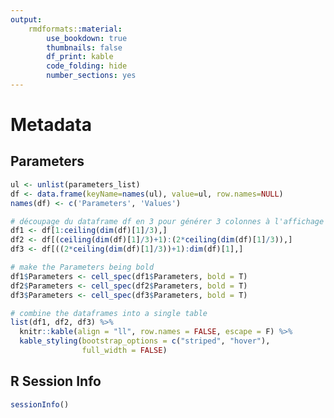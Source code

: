 ```yaml
---
output:
    rmdformats::material:
        use_bookdown: true
        thumbnails: false
        df_print: kable
        code_folding: hide
        number_sections: yes
---
```


# Metadata

## Parameters
```r
ul <- unlist(parameters_list)
df <- data.frame(keyName=names(ul), value=ul, row.names=NULL)
names(df) <- c('Parameters', 'Values')

# découpage du dataframe df en 3 pour générer 3 colonnes à l'affichage
df1 <- df[1:ceiling(dim(df)[1]/3),]
df2 <- df[(ceiling(dim(df)[1]/3)+1):(2*ceiling(dim(df)[1]/3)),]
df3 <- df[((2*ceiling(dim(df)[1]/3))+1):dim(df)[1],]

# make the Parameters being bold
df1$Parameters <- cell_spec(df1$Parameters, bold = T)
df2$Parameters <- cell_spec(df2$Parameters, bold = T)
df3$Parameters <- cell_spec(df3$Parameters, bold = T)

# combine the dataframes into a single table
list(df1, df2, df3) %>%
  knitr::kable(align = "ll", row.names = FALSE, escape = F) %>% 
  kable_styling(bootstrap_options = c("striped", "hover"),
                full_width = FALSE)
```

## R Session Info

```r
sessionInfo()
```